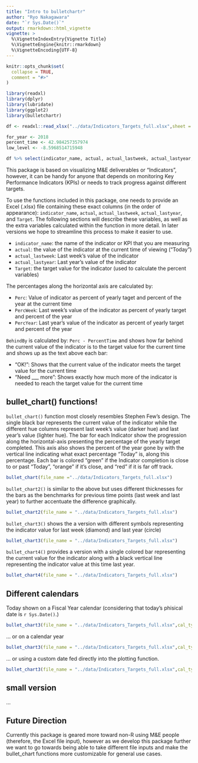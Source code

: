 ```yaml
---
title: "Intro to bulletchartr"
author: "Ryo Nakagawara"
date: "`r Sys.Date()`"
output: rmarkdown::html_vignette
vignette: >
  %\VignetteIndexEntry{Vignette Title}
  %\VignetteEngine{knitr::rmarkdown}
  %\VignetteEncoding{UTF-8}
---
```


```r
knitr::opts_chunk$set(
  collapse = TRUE,
  comment = "#>"
)
```

```r
library(readxl)
library(dplyr)
library(lubridate)
library(ggplot2)
library(bulletchartr)

df <- readxl::read_xlsx("../data/Indicators_Targets_full.xlsx",sheet = "Sheet1")

for_year <- 2018
percent_time <- 42.984257357974
low_level <- -8.5968514715948

```

```r
df %>% select(indicator_name, actual, actual_lastweek, actual_lastyear, target) %>% glimpse()
```

This package is based on visualizing M&E deliverables or "Indicators", however, it can be handy for anyone that depends on monitoring Key Performance Indicators (KPIs) or needs to track progress against different targets. 

To use the functions included in this package, one needs to provide an Excel (.xlsx) file containing these exact columns (in the order of appearance): `indicator_name`, `actual`, `actual_lastweek`, `actual_lastyear`, and `Target`. The following sections will describe these variables, as well as the extra variables calculated within the function in more detail. In later versions we hope to streamline this process to make it easier to use. 

* `indicator_name`: the name of the indicator or KPI that you are measuring
* `actual`: the value of the indicator at the current time of viewing ("Today")
* `actual_lastweek`: Last week's value of the indicator
* `actual_lastyear`: Last year's value of the indicator
* `Target`: the target value for the indicator (used to calculate the percent variables)

The percentages along the horizontal axis are calculated by: 

* `Perc`: Value of indicator as percent of yearly taget and percent of the year at the current time
* `PercWeek`: Last week's value of the indicator as percent of yearly target and percent of the year
* `PercYear`: Last year's value of the indicator as percent of yearly target and percent of the year

`BehindBy` is calculated by: `Perc - PercentTime` and shows how far behind the current value of the indicator is to the target value for the current time and shows up as the text above each bar: 

* "OK!": Shows that the current value of the indicator meets the target value for the current time
* "Need ___ more": Shows exactly how much more of the indicator is needed to reach the target value for the current time


## bullet_chart() functions!

`bullet_chart()` function most closely resembles Stephen Few's design. The single black bar represents the current value of the indicator while the different hue columns represent 
last week's value (darker hue) and last year's value (lighter hue). The bar for each Indicator show the progression along the horizontal-axis presenting the percentage of the yearly target completed. This axis also shows the percent of the year gone by with the vertical line indicating what exact percentage "Today" is, along this percentage. Each bar is colored "green" if the Indicator completion is close to or past "Today", "orange" if it's close, and "red" if it is far off track.

```r
bullet_chart(file_name ="../data/Indicators_Targets_full.xlsx")
```

`bullet_chart2()` is similar to the above but uses different thicknesses for the bars as the benchmarks for previous time points (last week and last year) to further
accentuate the difference graphically.

```r
bullet_chart2(file_name = "../data/Indicators_Targets_full.xlsx")
```


`bullet_chart3()` shows the a version with different symbols representing the indicator value for 
last week (diamond) and last year (circle)



```r
bullet_chart3(file_name = "../data/Indicators_Targets_full.xlsx")
```


`bullet_chart4()` provides a version with a single colored bar representing the current value
for the indicator along with a black vertical line representing the indicator value at this time
last year.

```r
bullet_chart4(file_name = "../data/Indicators_Targets_full.xlsx")

```

## Different calendars

Today shown on a Fiscal Year calendar (considering that today's phisical date is `r Sys.Date()`.)

```r
bullet_chart3(file_name = "../data/Indicators_Targets_full.xlsx",cal_type = "fis")
```

... or on a calendar year

```r
bullet_chart3(file_name = "../data/Indicators_Targets_full.xlsx",cal_type = "cal")
```

... or using a custom date fed directly into the plotting function.

```r
bullet_chart3(file_name = "../data/Indicators_Targets_full.xlsx",cal_type = "2018/02/15")
```


## small version

...

## Future Direction

Currently this package is geared more toward non-R using M&E people (therefore, the Excel file input), however as we develop this package further we want to go towards being able to take different file inputs and make the bullet_chart functions more customizable for general use cases. 

